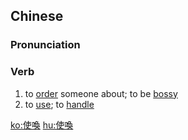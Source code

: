 {{also|使唤}}
==Chinese==
{{zh-forms|s=使唤}}

===Pronunciation===
{{zh-pron
|m=shǐhuàn,tl=y
|c=sai2 wun6
|mn=qz:sír-hoàn/xm,zz:sú-hoàn
|cat=v
}}

===Verb===
{{zh-verb}}

# to [[order]] someone about; to be [[bossy]]
# to [[use]]; to [[handle]] {{gloss|of tools}}

[[ko:使喚]]
[[hu:使喚]]